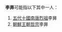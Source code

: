 '''李昪'''可能指以下其中一人：
# [[五代十國|五代十國]][[南唐烈祖|南唐烈祖]]李昪
# [[朝鮮王朝|朝鮮王朝]][[朝鮮哲宗|哲宗]]李昪

{{disambig|Cat=二字李姓人名消歧義}}